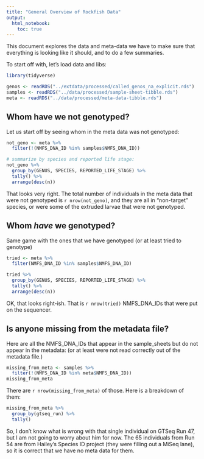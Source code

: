 ```yaml
---
title: "General Overview of Rockfish Data"
output: 
  html_notebook:
    toc: true
---
```



This document explores the data and meta-data we have to make sure that everything
is looking like it should, and to do a few summaries.

To start off with, let's load data and libs:
```r
library(tidyverse)

genos <- readRDS("../extdata/processed/called_genos_na_explicit.rds")
samples <- readRDS("../data/processed/sample-sheet-tibble.rds")
meta <- readRDS("../data/processed/meta-data-tibble.rds")
```

## Whom have we not genotyped?

Let us start off by seeing whom in the meta data was not genotyped:
```r
not_geno <- meta %>%
  filter(!(NMFS_DNA_ID %in% samples$NMFS_DNA_ID))

# summarize by species and reported life stage:
not_geno %>% 
  group_by(GENUS, SPECIES, REPORTED_LIFE_STAGE) %>%
  tally() %>% 
  arrange(desc(n))
```
That looks very right.  The total number of individuals in the meta data that were
not genotyped is `r nrow(not_geno)`, and they are all in "non-target" species, or were
some of the extruded larvae that were not genotyped.  

## Whom _have_ we genotyped?

Same game with the ones that we have genotyped (or at least tried to genotype)
```r
tried <- meta %>%
  filter(NMFS_DNA_ID %in% samples$NMFS_DNA_ID) 

tried %>%
  group_by(GENUS, SPECIES, REPORTED_LIFE_STAGE) %>%
  tally() %>% 
  arrange(desc(n))
```
OK, that looks right-ish.  That is `r nrow(tried)` NMFS_DNA_IDs that were put on the sequencer.  

## Is anyone missing from the metadata file?
Here are all the 
NMFS_DNA_IDs that appear in the sample_sheets but do not appear in the metadata: (or at least were not
read correctly out of the metadata file.)
```r
missing_from_meta <- samples %>%
  filter(!(NMFS_DNA_ID %in% meta$NMFS_DNA_ID))
missing_from_meta
```
There are `r nrow(missing_from_meta)` of those.  Here is a breakdown of them:
```r
missing_from_meta %>%
  group_by(gtseq_run) %>% 
  tally()
```
So, I don't know what is wrong with that single individual on GTSeq Run 47, but I am not
going to worry about him for now.  The 65 individuals from 
Run 54 are from Hailey's Species ID project (they were filling out a MiSeq lane), so it is correct
that we have no meta data for them.




